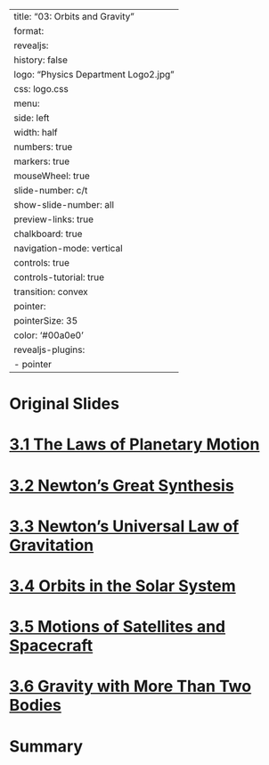 
---
title: "03: Orbits and Gravity"
format:
  revealjs:
    history: false
    logo: "Physics Department Logo2.jpg"
    css: logo.css
    menu:
      side: left
      width: half
      numbers: true
      markers: true
    mouseWheel: true
    slide-number: c/t 
    show-slide-number: all
    preview-links: true
    chalkboard: true
    navigation-mode: vertical
    controls: true
    controls-tutorial: true
    transition: convex
    pointer:
      pointerSize: 35
      color: '#00a0e0'
revealjs-plugins:
  - pointer
---

# Original Slides
# {background-image="figures/03/crop-pg_0001.svg" background-size="75%"} 
# {background-image="figures/03/crop-pg_0002.svg" background-size="75%"} 
# {background-image="figures/03/crop-pg_0003.svg" background-size="75%"} 
# {background-image="figures/03/crop-pg_0004.svg" background-size="75%"} 
# {background-image="figures/03/crop-pg_0005.svg" background-size="75%"} 
# {background-image="figures/03/crop-pg_0006.svg" background-size="75%"} 
# {background-image="figures/03/crop-pg_0007.svg" background-size="75%"} 
# {background-image="figures/03/crop-pg_0008.svg" background-size="75%"} 
# {background-image="figures/03/crop-pg_0009.svg" background-size="75%"} 
# {background-image="figures/03/crop-pg_0010.svg" background-size="75%"} 
# {background-image="figures/03/crop-pg_0011.svg" background-size="75%"} 
# {background-image="figures/03/crop-pg_0012.svg" background-size="75%"} 
# {background-image="figures/03/crop-pg_0013.svg" background-size="75%"} 
# {background-image="figures/03/crop-pg_0014.svg" background-size="75%"} 
# {background-image="figures/03/crop-pg_0015.svg" background-size="75%"} 
# {background-image="figures/03/crop-pg_0016.svg" background-size="75%"} 
# {background-image="figures/03/crop-pg_0017.svg" background-size="75%"} 
# {background-image="figures/03/crop-pg_0018.svg" background-size="75%"} 
# {background-image="figures/03/crop-pg_0019.svg" background-size="75%"} 
# {background-image="figures/03/crop-pg_0020.svg" background-size="75%"} 
# {background-image="figures/03/crop-pg_0021.svg" background-size="75%"} 
# {background-image="figures/03/crop-pg_0022.svg" background-size="75%"} 
# {background-image="figures/03/crop-pg_0023.svg" background-size="75%"} 
# {background-image="figures/03/crop-pg_0024.svg" background-size="75%"} 
# {background-image="figures/03/crop-pg_0025.svg" background-size="75%"} 
# {background-image="figures/03/crop-pg_0026.svg" background-size="75%"} 
# {background-image="figures/03/crop-pg_0027.svg" background-size="75%"} 
# {background-image="figures/03/crop-pg_0028.svg" background-size="75%"} 
# {background-image="figures/03/crop-pg_0029.svg" background-size="75%"} 
# {background-image="figures/03/crop-pg_0030.svg" background-size="75%"} 
# {background-image="figures/03/crop-pg_0031.svg" background-size="75%"} 
# {background-image="figures/03/crop-pg_0032.svg" background-size="75%"} 
# {background-image="figures/03/crop-pg_0033.svg" background-size="75%"} 
# {background-image="figures/03/crop-pg_0034.svg" background-size="75%"} 
# {background-image="figures/03/crop-pg_0035.svg" background-size="75%"} 
# {background-image="figures/03/crop-pg_0036.svg" background-size="75%"} 
# {background-image="figures/03/crop-pg_0037.svg" background-size="75%"} 
# {background-image="figures/03/crop-pg_0038.svg" background-size="75%"} 
# {background-image="figures/03/crop-pg_0039.svg" background-size="75%"} 
# {background-image="figures/03/crop-pg_0040.svg" background-size="75%"} 
# {background-image="figures/03/crop-pg_0041.svg" background-size="75%"} 
# {background-image="figures/03/crop-pg_0042.svg" background-size="75%"} 
# {background-image="figures/03/crop-pg_0043.svg" background-size="75%"} 
# {background-image="figures/03/crop-pg_0044.svg" background-size="75%"} 
# {background-image="figures/03/crop-pg_0045.svg" background-size="75%"} 
# {background-image="figures/03/crop-pg_0046.svg" background-size="75%"} 
# {background-image="figures/03/crop-pg_0047.svg" background-size="75%"} 
# {background-image="figures/03/crop-pg_0048.svg" background-size="75%"} 
# {background-image="figures/03/crop-pg_0049.svg" background-size="75%"} 
# {background-image="figures/03/crop-pg_0050.svg" background-size="75%"} 
# {background-image="figures/03/crop-pg_0051.svg" background-size="75%"} 
# {background-image="figures/03/crop-pg_0052.svg" background-size="75%"} 
# {background-image="figures/03/crop-pg_0053.svg" background-size="75%"} 
# {background-image="figures/03/crop-pg_0054.svg" background-size="75%"} 
# {background-image="figures/03/crop-pg_0055.svg" background-size="75%"} 



# [3.1 The Laws of Planetary Motion](https://openstax.org/books/astronomy-2e/pages/3-1-the-laws-of-planetary-motion)


# [3.2 Newton's Great Synthesis](https://openstax.org/books/astronomy-2e/pages/3-2-newtons-great-synthesis)


# [3.3 Newton's Universal Law of Gravitation](https://openstax.org/books/astronomy-2e/pages/3-3-newtons-universal-law-of-gravitation)


# [3.4 Orbits in the Solar System](https://openstax.org/books/astronomy-2e/pages/3-4-orbits-in-the-solar-system)


# [3.5 Motions of Satellites and Spacecraft](https://openstax.org/books/astronomy-2e/pages/3-5-motions-of-satellites-and-spacecraft)


# [3.6 Gravity with More Than Two Bodies](https://openstax.org/books/astronomy-2e/pages/3-6-gravity-with-more-than-two-bodies)


# Summary
